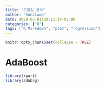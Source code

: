 ```yaml
---
title: "모델링 공부"
author: "SonJiwoo"
date: 2020-06-01T20:13:14-05:00
categories: ["R"]
tags: ["R Markdown", "plot", "regression"]
---
```


```r
knitr::opts_chunk$set(collapse = TRUE)
```

# AdaBoost

```r
library(rpart)
library(adabag)
```